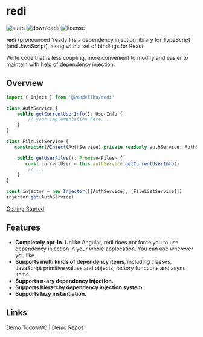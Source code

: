 
# redi

<p className="flex h-6">
  <img
    alt="stars"
    src="https://badgen.net/github/stars/wzhudev/redi"
    style={{ display: 'inline-block', marginRight: '0.5rem' }}
  />
  <img
    alt="downloads"
    src="https://badgen.net/npm/dt/@wendellhu/redi"
    style={{ display: 'inline-block', marginRight: '0.5rem' }}
  />
  <img
    alt="license"
    src="https://badgen.net/github/license/wzhudev/redi"
    style={{ display: 'inline-block' }}
  />
</p>

**redi** (pronounced 'ready') is a dependency injection library for TypeScript (and JavaScript), along with a set of bindings for React.

<Callout>Write code that is less coupling, more convenient to modify and easier to maintain with help of dependency injection.</Callout>


## Overview

```typescript 
import { Inject } from '@wendellhu/redi'

class AuthService {
    public getCurrentUserInfo(): UserInfo {
        // your implementation here...
    }
}

class FileListService {
   constructor(@Inject(AuthService) private readonly authService: AuthService) {}

    public getUserFiles(): Promise<Files> {
       const currentUser = this.authService.getCurrentUserInfo()
        // ...
    }
}

const injector = new Injector([[AuthService], [FileListService]])
injector.get(AuthService)
```

[Getting Started](/docs/introduction)

## Features

- **Completely opt-in**. Unlike Angular, redi does not force you to use dependency injection in your whole applocation. You can use wherever you like.
- **Supports multi kinds of dependency items**, including classes, JavaScript primitive values and objects, factory functions and async items.
- **Supports n-ary dependency injection.**
- **Supports hierarchy dependency injection system**.
- **Supports lazy instantiation.**

## Links

[Demo TodoMVC](https://wzhudev.github.io/redi-todomvc/) | [Demo Repos](https://github.com/wzhudev/redi-todomvc)